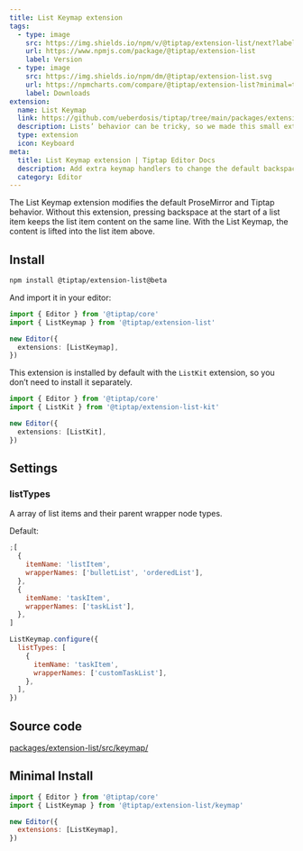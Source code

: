 ```yaml
---
title: List Keymap extension
tags:
  - type: image
    src: https://img.shields.io/npm/v/@tiptap/extension-list/next?label=version
    url: https://www.npmjs.com/package/@tiptap/extension-list
    label: Version
  - type: image
    src: https://img.shields.io/npm/dm/@tiptap/extension-list.svg
    url: https://npmcharts.com/compare/@tiptap/extension-list?minimal=true
    label: Downloads
extension:
  name: List Keymap
  link: https://github.com/ueberdosis/tiptap/tree/main/packages/extension-list
  description: Lists’ behavior can be tricky, so we made this small extension to make them easier to work with.
  type: extension
  icon: Keyboard
meta:
  title: List Keymap extension | Tiptap Editor Docs
  description: Add extra keymap handlers to change the default backspace and delete behavior for lists. Learn more in our docs!
  category: Editor
---
```



The List Keymap extension modifies the default ProseMirror and Tiptap behavior. Without this extension, pressing backspace at the start of a list item keeps the list item content on the same line. With the List Keymap, the content is lifted into the list item above.

<CodeDemo path="/Extensions/ListKeymap" />

## Install

```bash
npm install @tiptap/extension-list@beta
```

And import it in your editor:

```ts
import { Editor } from '@tiptap/core'
import { ListKeymap } from '@tiptap/extension-list'

new Editor({
  extensions: [ListKeymap],
})
```

This extension is installed by default with the `ListKit` extension, so you don’t need to install it separately.

```ts
import { Editor } from '@tiptap/core'
import { ListKit } from '@tiptap/extension-list-kit'

new Editor({
  extensions: [ListKit],
})
```

## Settings

### listTypes

A array of list items and their parent wrapper node types.

Default:

```js
;[
  {
    itemName: 'listItem',
    wrapperNames: ['bulletList', 'orderedList'],
  },
  {
    itemName: 'taskItem',
    wrapperNames: ['taskList'],
  },
]
```

```js
ListKeymap.configure({
  listTypes: [
    {
      itemName: 'taskItem',
      wrapperNames: ['customTaskList'],
    },
  ],
})
```

## Source code

[packages/extension-list/src/keymap/](https://github.com/ueberdosis/tiptap/blob/main/packages/extension-list/src/keymap/)

## Minimal Install

```js
import { Editor } from '@tiptap/core'
import { ListKeymap } from '@tiptap/extension-list/keymap'

new Editor({
  extensions: [ListKeymap],
})
```
